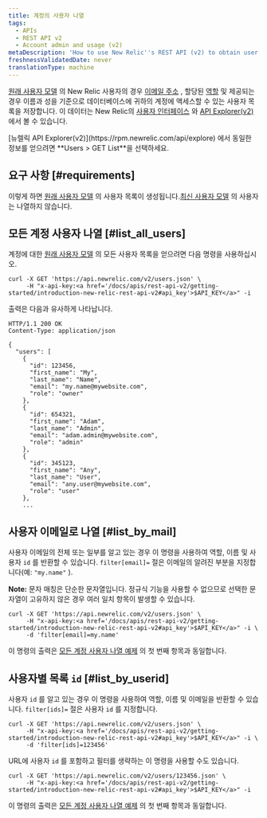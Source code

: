 ```yaml
---
title: 계정의 사용자 나열
tags:
  - APIs
  - REST API v2
  - Account admin and usage (v2)
metaDescription: 'How to use New Relic''s REST API (v2) to obtain user names, emails, roles, and IDs for your New Relic account.'
freshnessValidatedDate: never
translationType: machine
---
```


[원래 사용자 모델](/docs/accounts/original-accounts-billing/original-product-based-pricing/overview-user-models) 의 New Relic 사용자의 경우 [이메일 주소](/docs/accounts-partnerships/accounts/account-setup/adding-updating-users) , 할당된 [역할](/docs/accounts-partnerships/accounts/account-setup/users-roles) 및 제공되는 경우 이름과 성을 기준으로 데이터베이스에 귀하의 계정에 액세스할 수 있는 사용자 목록을 저장합니다. 이 데이터는 New Relic의 [사용자 인터페이스](/docs/accounts-partnerships/accounts/account-setup/adding-updating-users) 와 [API Explorer(v2)](/docs/apm/apis/api-explorer-v2/parts-api-explorer) 에서 볼 수 있습니다.

<Callout variant="tip">
  [뉴렐릭 API Explorer(v2)](https://rpm.newrelic.com/api/explore) 에서 동일한 정보를 얻으려면 <DNT>**Users > GET List**</DNT>을 선택하세요.
</Callout>

## 요구 사항 [#requirements]

이렇게 하면 [원래 사용자 모델](/docs/accounts/original-accounts-billing/original-product-based-pricing/overview-user-models) 의 사용자 목록이 생성됩니다.[최신 사용자 모델](/docs/accounts/original-accounts-billing/original-product-based-pricing/overview-user-models) 의 사용자는 나열하지 않습니다.

## 모든 계정 사용자 나열 [#list_all_users]

계정에 대한 [원래 사용자 모델](/docs/accounts/original-accounts-billing/original-product-based-pricing/overview-user-models) 의 모든 사용자 목록을 얻으려면 다음 명령을 사용하십시오.

```
curl -X GET 'https://api.newrelic.com/v2/users.json' \
     -H "x-api-key:<a href='/docs/apis/rest-api-v2/getting-started/introduction-new-relic-rest-api-v2#api_key'>$API_KEY</a>" -i
```

출력은 다음과 유사하게 나타납니다.

```
HTTP/1.1 200 OK
Content-Type: application/json

{
  "users": [
    {
      "id": 123456,
      "first_name": "My",
      "last_name": "Name",
      "email": "my.name@mywebsite.com",
      "role": "owner"
    },
    {
      "id": 654321,
      "first_name": "Adam",
      "last_name": "Admin",
      "email": "adam.admin@mywebsite.com",
      "role": "admin"
    },
    {
      "id": 345123,
      "first_name": "Any",
      "last_name": "User",
      "email": "any.user@mywebsite.com",
      "role": "user"
    },
    ...
```

## 사용자 이메일로 나열 [#list_by_mail]

사용자 이메일의 전체 또는 일부를 알고 있는 경우 이 명령을 사용하여 역할, 이름 및 사용자 `id` 를 반환할 수 있습니다. `filter[email]=` 절은 이메일의 알려진 부분을 지정합니다(예: `"my.name"` ).

<DNT>**Note:**</DNT> 문자 매칭은 단순한 문자열입니다. 정규식 기능을 사용할 수 없으므로 선택한 문자열이 고유하지 않은 경우 여러 일치 항목이 발생할 수 있습니다.

```
curl -X GET 'https://api.newrelic.com/v2/users.json' \
     -H "x-api-key:<a href='/docs/apis/rest-api-v2/getting-started/introduction-new-relic-rest-api-v2#api_key'>$API_KEY</a>" -i \
     -d 'filter[email]=my.name'
```

이 명령의 출력은 [모든 계정 사용자 나열 예제](#list_all_users) 의 첫 번째 항목과 동일합니다.

## 사용자별 목록 `id` [#list_by_userid]

사용자 `id` 를 알고 있는 경우 이 명령을 사용하여 역할, 이름 및 이메일을 반환할 수 있습니다. `filter[ids]=` 절은 사용자 `id` 를 지정합니다.

```
curl -X GET 'https://api.newrelic.com/v2/users.json' \
     -H "x-api-key:<a href='/docs/apis/rest-api-v2/getting-started/introduction-new-relic-rest-api-v2#api_key'>$API_KEY</a>" -i \
     -d 'filter[ids]=123456'
```

URL에 사용자 `id` 를 포함하고 필터를 생략하는 이 명령을 사용할 수도 있습니다.

```
curl -X GET 'https://api.newrelic.com/v2/users/123456.json' \
     -H "x-api-key:<a href='/docs/apis/rest-api-v2/getting-started/introduction-new-relic-rest-api-v2#api_key'>$API_KEY</a>" -i
```

이 명령의 출력은 [모든 계정 사용자 나열 예제](#list_all_users) 의 첫 번째 항목과 동일합니다.